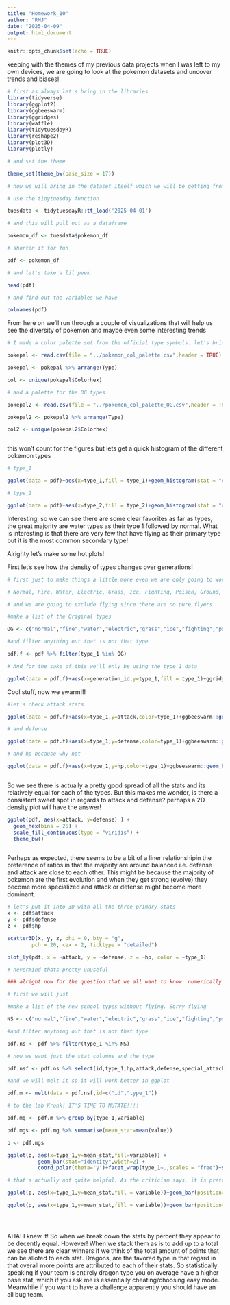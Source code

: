 ```yaml
---
title: "Homework_10"
author: "RMJ"
date: "2025-04-09"
output: html_document
---
```


```r
knitr::opts_chunk$set(echo = TRUE)
```

keeping with the themes of my previous data projects when I was left to my own devices, we are going to look at the pokemon datasets and uncover trends and biases!

```r
# first as always let's bring in the libraries
library(tidyverse)
library(ggplot2)
library(ggbeeswarm)
library(ggridges)
library(waffle)
library(tidytuesdayR)
library(reshape2)
library(plot3D)
library(plotly)

# and set the theme

theme_set(theme_bw(base_size = 17))

```

```r
# now we will bring in the dataset itself which we will be getting from the tidy Tuesday website

# use the tidytuesday function

tuesdata <- tidytuesdayR::tt_load('2025-04-01')

# and this will pull out as a dataframe

pokemon_df <- tuesdata$pokemon_df

# shorten it for fun

pdf <- pokemon_df

# and let's take a lil peek 

head(pdf)

# and find out the variables we have

colnames(pdf)

```

From here on we'll run through a couple of visualizations that will help us see the diversity of pokemon and maybe even some interesting trends

```r
# I made a color palette set from the official type symbols. let's bring that in!

pokepal <- read.csv(file = "../pokemon_col_palette.csv",header = TRUE)

pokepal <- pokepal %>% arrange(Type)

col <- unique(pokepal$Colorhex)

# and a palette for the OG types

pokepal2 <- read.csv(file = "../pokemon_col_palette_OG.csv",header = TRUE)

pokepal2 <- pokepal2 %>% arrange(Type)

col2 <- unique(pokepal2$Colorhex)



```

this won't count for the figures but lets get a quick histogram of the different pokemon types

```r

# type_1

ggplot(data = pdf)+aes(x=type_1,fill = type_1)+geom_histogram(stat = "count")+scale_fill_manual(values = col)+theme(axis.text.x = element_blank())

# type_2

ggplot(data = pdf)+aes(x=type_2,fill = type_2)+geom_histogram(stat = "count")+scale_fill_manual(values = col)+theme(axis.text.x = element_blank())


```

Interesting, so we can see there are some clear favorites as far as types, the great majority are water types as their type 1 followed by normal. What is interesting is that there are very few that have flying as their primary type but it is the most common secondary type!

Alrighty let's make some hot plots!

First let's see how the density of types changes over generations!

```r
# first just to make things a little more even we are only going to work with the OG types which are

# Normal, Fire, Water, Electric, Grass, Ice, Fighting, Poison, Ground, Flying, Psychic, Bug, Rock, Ghost, Dragon

# and we are going to exclude flying since there are no pure flyers

#make a list of the Original types

OG <- c("normal","fire","water","electric","grass","ice","fighting","poison","ground","psychic","bug","rock","ghost","dragon")

#and filter anything out that is not that type

pdf.f <- pdf %>% filter(type_1 %in% OG)

# And for the sake of this we'll only be using the type 1 data

ggplot(data = pdf.f)+aes(x=generation_id,y=type_1,fill = type_1)+ggridges::geom_density_ridges(alpha=.3)+ggridges::theme_ridges()+scale_fill_manual(values = col2)+scale_x_continuous(breaks=seq(1,7, 1))


```

Cool stuff, now we swarm!!!

```r

#let's check attack stats

ggplot(data = pdf.f)+aes(x=type_1,y=attack,color=type_1)+ggbeeswarm::geom_beeswarm(method = "center",size=2)+scale_color_manual(values = col2)

# and defense

ggplot(data = pdf.f)+aes(x=type_1,y=defense,color=type_1)+ggbeeswarm::geom_beeswarm(method = "center",size=2)+scale_color_manual(values = col2)

# and hp because why not

ggplot(data = pdf.f)+aes(x=type_1,y=hp,color=type_1)+ggbeeswarm::geom_beeswarm(method = "center",size=2)+scale_color_manual(values = col2)



```
So we see there is actually a pretty good spread of all the stats and its relatively equal for each of the types. 
But this makes me wonder, is there a consistent sweet spot in regards to attack and defense? perhaps a 2D density plot will have the answer!


```r

ggplot(pdf, aes(x=attack, y=defense) ) +
  geom_hex(bins = 25) +
  scale_fill_continuous(type = "viridis") +
  theme_bw()



```
Perhaps as expected, there seems to be a bit of a liner relationshipin the preference of ratios in that the majority are around balanced i.e. defense and attack are close to each other. This might be because the majority of pokemon are the first evolution and when they get strong (evolve) they become more specialized and attack or defense might become more dominant. 

```r

# let's put it into 3D with all the three primary stats
x <- pdf$attack
y <- pdf$defense
z <- pdf$hp

scatter3D(x, y, z, phi = 0, bty = "g",
        pch = 20, cex = 2, ticktype = "detailed")

plot_ly(pdf, x = ~attack, y = ~defense, z = ~hp, color = ~type_1)

# nevermind thats pretty unuseful
```


```r

### alright now for the question that we all want to know. numerically is there a better pokemon type? or if nothing else which type is best for which stat? For this we will turn to pie chart and look at the stats

# first we will just

#make a list of the new school types without flying. Sorry flying

NS <- c("normal","fire","water","electric","grass","ice","fighting","poison","ground","psychic","bug","rock","ghost","dragon","dark","fairy","steel")

#and filter anything out that is not that type

pdf.ns <- pdf %>% filter(type_1 %in% NS)

# now we want just the stat columns and the type

pdf.nsf <- pdf.ns %>% select(id,type_1,hp,attack,defense,special_attack,special_defense,speed)

#and we will melt it so it will work better in ggplot

pdf.m <- melt(data = pdf.nsf,id=c("id","type_1"))

# to the lab Kronk! IT'S TIME TO MUTATE!!!! 

pdf.mg <- pdf.m %>% group_by(type_1,variable)

pdf.mgs <- pdf.mg %>% summarise(mean_stat=mean(value))

p <- pdf.mgs

ggplot(p, aes(x=type_1,y=mean_stat,fill=variable)) + 
          geom_bar(stat="identity",width=2) + 
          coord_polar(theta='y')+facet_wrap(type_1~.,scales = "free")+scale_fill_manual(values = c("#264653","#2a9d8f","#8ab17d","#e9c46a","#f4a261","#e76f51"))

# that's actually not quite helpful. As the criticism says, it is pretty hard to really judge the areas and compare them

ggplot(p, aes(x=type_1,y=mean_stat,fill = variable))+geom_bar(position="fill", stat="identity")+coord_flip()+scale_fill_manual(values = c("#264653","#2a9d8f","#8ab17d","#e9c46a","#f4a261","#e76f51"))

ggplot(p, aes(x=type_1,y=mean_stat,fill = variable))+geom_bar(position="stack", stat="identity")+coord_flip()+scale_fill_manual(values = c("#264653","#2a9d8f","#8ab17d","#e9c46a","#f4a261","#e76f51"))





```

AHA! I knew it! So when we break down the stats by percent they appear to be decently equal. However! When we stack them as is to add up to a total we see there are clear winners if we think of the total amount of points that can be alloted to each stat. Dragons, are the favored type in that regard in that overall more points are attributed to each of their stats. So statistically speaking if your team is entirely dragon type you on average have a higher base stat, which if you ask me is essentially cheating/choosing easy mode. Meanwhile if you want to have a challenge apparently you should have an all bug team. 






